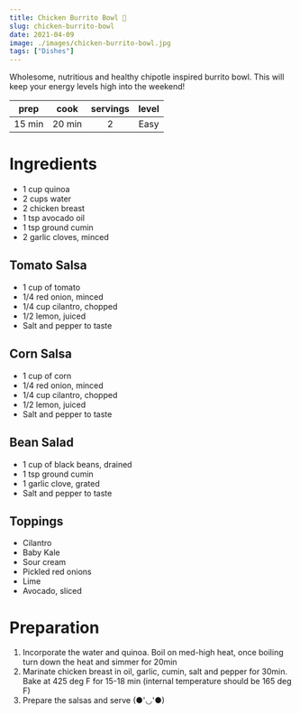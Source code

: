 ```yaml
---
title: Chicken Burrito Bowl 🌯
slug: chicken-burrito-bowl
date: 2021-04-09
image: ./images/chicken-burrito-bowl.jpg
tags: ["Dishes"]
---
```


<StyledParagraph>Wholesome, nutritious and healthy chipotle inspired burrito bowl. This will keep your energy levels high into the weekend!</StyledParagraph>

| prep | cook | servings | level |
| :--: | :--: | :------: | :---: |
| 15 min | 20 min |  2  | Easy  |

# Ingredients

- <ListItem>1 cup quinoa</ListItem>
- <ListItem>2 cups water</ListItem>
- <ListItem>2 chicken breast</ListItem>
- <ListItem>1 tsp avocado oil</ListItem>
- <ListItem>1 tsp ground cumin</ListItem>
- <ListItem>2 garlic cloves, minced </ListItem> 
## Tomato Salsa
- <ListItem>1 cup of tomato</ListItem>
- <ListItem>1/4 red onion, minced</ListItem>
- <ListItem>1/4 cup cilantro, chopped</ListItem>
- <ListItem>1/2 lemon, juiced</ListItem>
- <ListItem>Salt and pepper to taste</ListItem>
## Corn Salsa
- <ListItem>1 cup of corn</ListItem>
- <ListItem>1/4 red onion, minced</ListItem>
- <ListItem>1/4 cup cilantro, chopped</ListItem>
- <ListItem>1/2 lemon, juiced</ListItem>
- <ListItem>Salt and pepper to taste</ListItem>
## Bean Salad 
- <ListItem>1 cup of black beans, drained</ListItem>
- <ListItem>1 tsp ground cumin</ListItem>
- <ListItem>1 garlic clove, grated</ListItem>
- <ListItem>Salt and pepper to taste</ListItem>
## Toppings
- <ListItem>Cilantro</ListItem>
- <ListItem>Baby Kale</ListItem>
- <ListItem>Sour cream</ListItem>
- <ListItem>Pickled red onions</ListItem>
- <ListItem>Lime</ListItem>
- <ListItem>Avocado, sliced</ListItem>

# Preparation

1. Incorporate the water and quinoa. Boil on med-high heat, once boiling turn down the heat and simmer for 20min 
2. Marinate chicken breast in oil, garlic, cumin, salt and pepper for 30min. Bake at 425 deg F for 15-18 min (internal temperature should be 165 deg F) 
3. Prepare the salsas and serve (●'◡'●)

